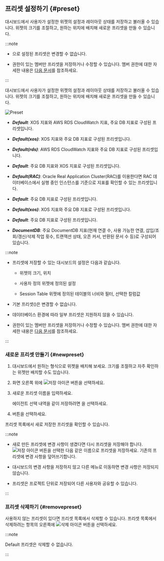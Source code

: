## 프리셋 설정하기 {#preset}

<InDoc product="java,php,python,nodejs,dotnet,golang">

<ImgLang img="apm-dashboard-preset-list.png" desc="Preset" />

대시보드에서 사용자가 설정한 위젯의 설정과 레이아웃 상태를 저장하고 불러올 수 있습니다. 위젯의 크기를 조절하고, 원하는 위치에 배치해 새로운 프리셋을 만들 수 있습니다.

:::note

* <Cmdname sid="default" className="uitext" />으로 설정된 프리셋은 변경할 수 없습니다.

* <Cmdname sid="edit_project" className="uitext" /> 권한이 있는 멤버만 프리셋을 저장하거나 수정할 수 있습니다. 멤버 권한에 대한 자세한 내용은 [다음 문서](../project/project-structure#member-auth)를 참조하세요.

:::

</InDoc>

<InDoc product="postgresql,oracle,oracle-pro,mysql,mssql,altibase,cubrid,redis,mongodb,db2">

대시보드에서 사용자가 설정한 위젯의 설정과 레이아웃 상태를 저장하고 불러올 수 있습니다. 위젯의 크기를 조절하고, 원하는 위치에 배치해 새로운 프리셋을 만들 수 있습니다.

![Preset](/img/db-common-multidb-preset.png)

<InDoc product="postgresql,mysql">

* ***Default***: XOS 지표와 AWS RDS CloudWatch 지표, 주요 DB 지표로 구성된 프리셋입니다.

* ***Default(xos)***: XOS 지표와 주요 DB 지표로 구성된 프리셋입니다. 

* ***Default(rds)***: AWS RDS CloudWatch 지표와 주요 DB 지표로 구성된 프리셋입니다.

</InDoc>

<InDoc product="oracle,oracle-pro">

* ***Default***: 주요 DB 지표와 XOS 지표로 구성된 프리셋입니다.

* ***Default(RAC)***: Oracle Real Application Cluster(RAC)를 이용한다면 RAC 데이터베이스에서 실행 중인 인스턴스를 기준으로 지표를 확인할 수 있는 프리셋입니다.

</InDoc>

<InDoc product="mssql,altibase,cubrid,redis">

* ***Default***: 주요 DB 지표로 구성된 프리셋입니다.

* ***Default(xos)***: XOS 지표와 주요 DB 지표로 구성된 프리셋입니다. 

</InDoc>

<InDoc product="mongodb">

* ***Default***: 주요 DB 지표로 구성된 프리셋입니다.

* ***DocumentDB***: 주요 DocumentDB 지표(현재 연결 수, 사용 가능한 연결, 삽입/조회/갱신/삭제 작업 횟수, 트랜잭션 상태, 오픈 커서, 반환된 문서 수 등)로 구성되어 있습니다.

</InDoc>

:::note

* 프리셋에 저장할 수 있는 대시보드의 설정은 다음과 같습니다.

  * 위젯의 크기, 위치

  * 사용자 정의 위젯에 정의된 설정

  * <UI>Session Table</UI> 위젯에 정의된 테이블의 너비와 필터, 선택한 칼럼값

* 기본 프리셋(<Cmdname sid="kube_default" className="uitext" />)은 변경할 수 없습니다.

* 데이터베이스 환경에 따라 일부 프리셋은 지원하지 않을 수 있습니다.

* <Cmdname sid="edit_project" className="uitext" /> 권한이 있는 멤버만 프리셋을 저장하거나 수정할 수 있습니다. 멤버 권한에 대한 자세한 내용은 [다음 문서](../project/project-structure#member-auth)를 참조하세요.

:::

</InDoc>

### 새로운 프리셋 만들기 {#newpreset}

1. 대시보드에서 원하는 형식으로 위젯을 배치해 보세요. 크기를 조절하고 자주 확인하는 위젯만 배치할 수도 있습니다.

1. 화면 오른쪽 위에 ![저장 아이콘](/img/ic-save.svg) 버튼을 선택하세요.

1. 새로운 프리셋 이름을 입력하세요.

    <InDoc product="java,python,php,nodejs,dotnet,golang"><ImgLang img='apm-dashboard-preset-save.png' desc='프리셋 저장하기' /></InDoc>

    <InDoc product="postgresql,mysql,oracle,oracle-pro,redis,mongodb,altibase,cubrid,mssql,db2"><ImgLang img='db-dashboard-preset-save.png' desc='Preset' /></InDoc>

    에이전트 선택 내역을 같이 저장하려면 <Cmdname sid="ITM07345" className="uitext" />을 선택하세요.

1. <Cmdname sid="save" className="uitext" /> 버튼을 선택하세요.

프리셋 목록에서 새로 저장한 프리셋을 확인할 수 있습니다.

:::note

* 새로 만든 프리셋에 변경 사항이 생겼다면 다시 프리셋을 저장해야 합니다. ![저장 아이콘](/img/ic-save.svg) 버튼을 선택한 다음 같은 이름으로 프리셋을 저장하세요. 기존의 프리셋에 변경 사항을 덮어쓰기합니다.

* 대시보드의 변경 사항을 저장하지 않고 다른 메뉴로 이동하면 변경 사항은 저장되지 않습니다.

* 프리셋은 프로젝트 단위로 저장되어 다른 사용자와 공유할 수 있습니다.

:::

### 프리셋 삭제하기 {#removepreset}

사용하지 않는 프리셋이 있다면 프리셋 목록에서 삭제할 수 있습니다. 프리셋 목록에서 삭제하려는 항목의 오른쪽에 ![삭제 아이콘](/img/ico-remove.svg) 버튼을 선택하세요.

:::note

<UI>Default</UI> 프리셋은 삭제할 수 없습니다.

:::
